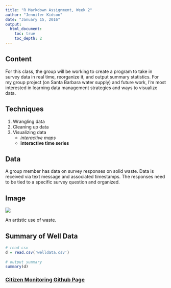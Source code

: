 ```yaml
---
title: "R Markdown Assignment, Week 2"
author: "Jennifer Kidson"
date: "January 15, 2016"
output:
  html_document:
    toc: true
    toc_depth: 2
---
```


## Content
        
For this class, the group will be working to create a program to take in survey data in real time, reorganize it, and output summary statistics. For my group project (on Santa Barbara water supply) and future work, I'm most interested in learning data management strategies and ways to visualize data. 
        
## Techniques
        
1. Wrangling data
2. Cleaning up data
3. Visualizing data
    + *interactive maps*
    + **interactive time series**
        
## Data
        
A group member has data on survey responses on solid waste. Data is received via text message and associated timestamps. The responses need to be tied to a specific survey question and organized.
  
## Image
![](images/cool-image.jpg)

An artistic use of waste.

## Summary of Well Data
```r
# read csv
d = read.csv('welldata.csv')
      
# output summary
summary(d)
```

### [Citizen Monitoring Github Page](https://github.com/citizen-monitoring)
